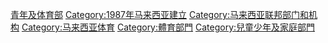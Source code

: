 [[Category:马来西亚联邦部门和机构|青年及体育部]]
[[Category:1987年马来西亚建立|Category:1987年马来西亚建立]]
[[Category:马来西亚联邦部门和机构|Category:马来西亚联邦部门和机构]]
[[Category:马来西亚体育|Category:马来西亚体育]]
[[Category:體育部門|Category:體育部門]]
[[Category:兒童少年及家庭部門|Category:兒童少年及家庭部門]]